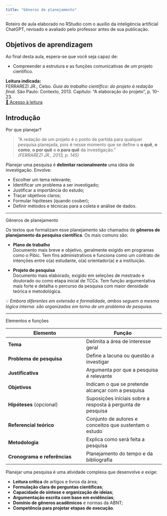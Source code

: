 ```yaml
---
title: "Gêneros de planejamento"
---
```


::: nota-secundaria
Roteiro de aula elaborado no RStudio com o auxílio da inteligência artificial ChatGPT, revisado e avaliado pelo professor antes de sua publicação.
:::

## Objetivos de aprendizagem

Ao final desta aula, espera-se que você seja capaz de:

-   Compreender a estrutura e as funções comunicativas de um projeto científico.

::: {#leitura}
**Leitura indicada:**\
FERRAREZI JR., Celso. *Guia do trabalho científico: do projeto à redação final*. São Paulo: Contexto, 2013. Capítulo: “A elaboração do projeto”, p. 10–23.\
[🔗 Acesso à leitura](https://bookshelf.vitalsource.com/books/9788572447638/epubcfi/6/16%5B%3Bvnd.vst.idref%3Dcap2.xhtml%5D)
:::

## Introdução

::: titulo-nao-numerado
Por que planejar?
:::

> “A redação de um projeto é o ponto de partida para qualquer pesquisa planejada, pois é nesse momento que se define o **o quê**, **o como**, **o por quê** e **o para quê** da investigação.”\
> *(FERRAREZI JR., 2013, p. 145)*

Planejar uma pesquisa é **delimitar racionalmente** uma ideia de investigação. Envolve:

-   Escolher um tema relevante;
-   Identificar um problema a ser investigado;
-   Justificar a importância do estudo;
-   Traçar objetivos claros;
-   Formular hipóteses (quando couber);
-   Definir métodos e técnicas para a coleta e análise de dados.

------------------------------------------------------------------------

::: titulo-nao-numerado
Gêneros de planejamento
:::

Os textos que formalizam esse planejamento são chamados de **gêneros de planejamento da pesquisa científica**. Os mais comuns são:

-   **Plano de trabalho**\
    Documento mais breve e objetivo, geralmente exigido em programas como o Pibic. Tem fins administrativos e funciona como um contrato de intenções entre o(a) estudante, o(a) orientador(a) e a instituição.

-   **Projeto de pesquisa**\
    Documento mais elaborado, exigido em seleções de mestrado e doutorado ou como etapa inicial de TCCs. Tem função argumentativa mais forte e detalha o percurso da pesquisa com maior densidade teórica e metodológica.

💡 *Embora diferentes em extensão e formalidade, ambos seguem a mesma lógica interna: são organizados em torno de um problema de pesquisa.*

------------------------------------------------------------------------

::: titulo-nao-numerado
Elementos e funções
:::

| Elemento | Função |
|----|----|
| **Tema** | Delimita a área de interesse geral |
| **Problema de pesquisa** | Define a lacuna ou questão a investigar |
| **Justificativa** | Argumenta por que a pesquisa é relevante |
| **Objetivos** | Indicam o que se pretende alcançar com a pesquisa |
| **Hipóteses** (opcional) | Suposições iniciais sobre a resposta à pergunta de pesquisa |
| **Referencial teórico** | Conjunto de autores e conceitos que sustentam o estudo |
| **Metodologia** | Explica como será feita a pesquisa |
| **Cronograma e referências** | Planejamento do tempo e da bibliografia |

::: subtitulo-nao-numerado
Planejar uma pesquisa é uma atividade complexa que desenvolve e exige:

-   **Leitura crítica** de artigos e livros da área;
-   **Formulação clara de perguntas científicas**;
-   **Capacidade de síntese e organização de ideias**;
-   **Argumentação escrita com base em evidências**;
-   **Domínio de gêneros acadêmicos** e normas da ABNT;
-   **Competência para projetar etapas de execução**.
:::
